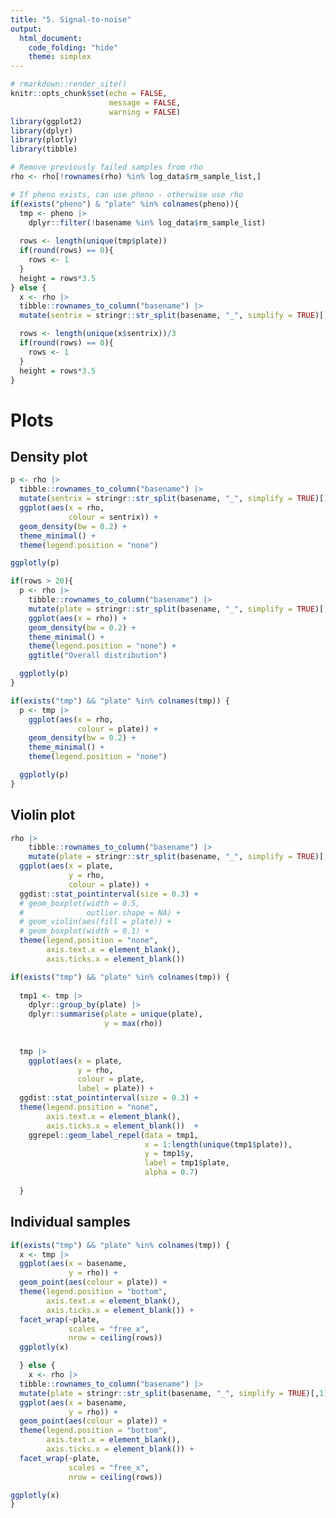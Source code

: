 ```yaml
---
title: "5. Signal-to-noise"
output:
  html_document:
    code_folding: "hide"
    theme: simplex
---
```


```r
# rmarkdown::render_site()
knitr::opts_chunk$set(echo = FALSE,
                      message = FALSE,
                      warning = FALSE)
library(ggplot2)
library(dplyr)
library(plotly)
library(tibble)

# Remove previously failed samples from rho
rho <- rho[!rownames(rho) %in% log_data$rm_sample_list,]

# If pheno exists, can use pheno - otherwise use rho
if(exists("pheno") & "plate" %in% colnames(pheno)){
  tmp <- pheno |> 
    dplyr::filter(!basename %in% log_data$rm_sample_list)
  
  rows <- length(unique(tmp$plate))
  if(round(rows) == 0){
    rows <- 1
  }
  height = rows*3.5
} else {
  x <- rho |>
  tibble::rownames_to_column("basename") |>
  mutate(sentrix = stringr::str_split(basename, "_", simplify = TRUE)[,1]) 

  rows <- length(unique(x$sentrix))/3
  if(round(rows) == 0){
    rows <- 1
  }
  height = rows*3.5
}
```


# Plots {.tabset .tabset-fade}

## Density plot

```r
p <- rho |> 
  tibble::rownames_to_column("basename") |>
  mutate(sentrix = stringr::str_split(basename, "_", simplify = TRUE)[,1]) |> 
  ggplot(aes(x = rho,
             colour = sentrix)) +
  geom_density(bw = 0.2) +
  theme_minimal() +
  theme(legend.position = "none")

ggplotly(p)

if(rows > 20){
  p <- rho |> 
    tibble::rownames_to_column("basename") |>
    mutate(plate = stringr::str_split(basename, "_", simplify = TRUE)[,1]) |>
    ggplot(aes(x = rho)) +
    geom_density(bw = 0.2) +
    theme_minimal() +
    theme(legend.position = "none") +
    ggtitle("Overall distribution")

  ggplotly(p)
}

if(exists("tmp") && "plate" %in% colnames(tmp)) {
  p <- tmp |> 
    ggplot(aes(x = rho,
               colour = plate)) +
    geom_density(bw = 0.2) +
    theme_minimal() +
    theme(legend.position = "none")

  ggplotly(p)
}
```

## Violin plot

```r
rho |> 
    tibble::rownames_to_column("basename") |>
    mutate(plate = stringr::str_split(basename, "_", simplify = TRUE)[,1]) |>
  ggplot(aes(x = plate,
             y = rho,
             colour = plate)) +
  ggdist::stat_pointinterval(size = 0.3) +
  # geom_boxplot(width = 0.5,
  #              outlier.shape = NA) +
  # geom_violin(aes(fill = plate)) +
  # geom_boxplot(width = 0.1) +
  theme(legend.position = "none",
        axis.text.x = element_blank(),
        axis.ticks.x = element_blank()) 

if(exists("tmp") && "plate" %in% colnames(tmp)) {
  
  tmp1 <- tmp |> 
    dplyr::group_by(plate) |> 
    dplyr::summarise(plate = unique(plate),
                     y = max(rho))
  
  
  tmp |> 
    ggplot(aes(x = plate,
               y = rho,
               colour = plate,
               label = plate)) +
  ggdist::stat_pointinterval(size = 0.3) +
  theme(legend.position = "none",
        axis.text.x = element_blank(),
        axis.ticks.x = element_blank())  +
    ggrepel::geom_label_repel(data = tmp1,
                              x = 1:length(unique(tmp1$plate)),
                              y = tmp1$y,
                              label = tmp1$plate,
                              alpha = 0.7)
                              
  }


```

## Individual samples

```r
if(exists("tmp") && "plate" %in% colnames(tmp)) {
  x <- tmp |>
  ggplot(aes(x = basename,
             y = rho)) +
  geom_point(aes(colour = plate)) +
  theme(legend.position = "bottom",
        axis.text.x = element_blank(),
        axis.ticks.x = element_blank()) +
  facet_wrap(~plate,
             scales = "free_x",
             nrow = ceiling(rows))
  ggplotly(x)

  } else {
    x <- rho |>
  tibble::rownames_to_column("basename") |>
  mutate(plate = stringr::str_split(basename, "_", simplify = TRUE)[,1]) |>
  ggplot(aes(x = basename,
             y = rho)) +
  geom_point(aes(colour = plate)) +
  theme(legend.position = "bottom",
        axis.text.x = element_blank(),
        axis.ticks.x = element_blank()) +
  facet_wrap(~plate,
             scales = "free_x",
             nrow = ceiling(rows))

ggplotly(x)
}
```



